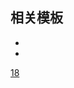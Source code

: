 {{Routemap
| title = 广州地铁18号线
| title-bg = {{广州地铁颜色|18}}
| title-color = white
| text-width = 0,80,100%
| collapsible = no
| inline = <includeonly>yes</includeonly>
| map =
-startCollapsible--replace
\\uextCONTg\\~~ ~~{{广州地铁RDT/dim|北延段}}~~{{广州地铁RDT/dim|建设中}}
\\uextENDEa\\~~ ~~{{广州地铁RDT/dim|预留延伸}}
\exKBL2!~uextBHF\LDER!~exBLc3~~ ~~{{广州地铁RDT/dim|{{广州地铁/车站|花城街}}}}
\tCONTgq\uxmtKRZtu!~exBLc1\exKBL4!~tBHFq\tCONTfq~~ ~~ ~~ ~~[[广佛环线|东环城际]]
\uextBHF!~HUB2\HUBc3~~ ~~{{广州地铁RDT/dim|{{广州地铁/车站|马鞍山公园}}}}~~{{广州地铁路线链接|9|N}}
\utCONTgq\uxtKRZtu!~HUBc1\utBHFq!~HUB4\utCONTfq~~ ~~ ~~ ~~{{rmr|Licon=L|飞鹅岭|高增|Ricon=R}}
\uextSTR2\uextSTRc3
\\uextSTRc1\uextSTR2+4\uextSTRc3
\\CONTg\CONTg!~uextSTRc1\uextSTR+4!~MFADEf
LDER\BLaq!~uexKBHFa!~KBHFe!~BLc2\KBL3!~BLeq!~BHF~~ ~~{{广州地铁RDT/dim|{{广州地铁/车站|花都}}}}~~ ~~[[广清城际铁路|广清城际]] [[广佛环线|东环城际]]
utCONTgq\BLaq!~utBHFq!~HUBa\uxKRZt!~BLr+1\mKRZt!~BLc4\utCONTfq~~ ~~ ~~{{广州地铁/车站|广州北站}} {{广州地铁路线链接|9|N}} {{广州地铁RDT/dim|{{广州地铁路线链接|24|N}}}}~~{{rmr|Licon=L|飞鹅岭|高增|Ricon=R}}
uextKBHFa!~HUBe\uextSTRa\CONTf~~ ~~ ~~ ~~[[京广铁路]] [[京广高速铁路|京广高铁]]
\uextCONTf\uextSTR\\uextSTR!~MFADEg~~ ~~ ~~ ~~{{广州地铁RDT/dim|{{rmr|Licon=D|纪念堂}}}}
\\uextSTR\\uextBHF~~ ~~{{广州地铁RDT/dim|{{广州地铁/车站|凤凰南路}}}}
\\uextSTR\uextSTRc2\uextSTR3
\\uextSTR!~uextSTRc2\uextSTR3+1\uextSTRc4
\uextABZg+1\uextSTRc4
uextDST~~ ~~{{广州地铁RDT/dim|[[应湖线路所]]}}~~ ~~{{广州地铁RDT/dim|广清城际联络线}}
uextSTR+l\uextABZg+r\
\uexKDSTCCe\uextSTR\uextSTR+l\uextCONTfq~~ ~~{{广州地铁RDT/dim|[[空港车辆段]]}}~~ ~~{{广州地铁RDT/dim|{{rmr|机场北|Ricon=R}}}}
\uextXBHF-L\uextXBHF-R~~ ~~{{广州地铁RDT/dim|{{广州地铁/车站|方石}}}}~~{{广州地铁RDT/dim|{{广州地铁路线链接|22|N}}}}
\uextXBHF-L\uextXBHF-R~~ ~~{{广州地铁RDT/dim|{{广州地铁/车站|白云城市中心}}}}~~{{广州地铁RDT/dim|{{广州地铁路线链接|22|N}}}}
uextCONTgq\uextKRZtu\uextSTRr~~ ~~ ~~ ~~{{广州地铁RDT/dim|{{rmr|Licon=L|番禺广场}}}}
\uextBHF!~HUB2\HUBc3~~ ~~{{广州地铁RDT/dim|{{广州地铁/车站|白云东平}}}}~~{{广州地铁路线链接|14|N}}
\utCONTgq\uxtKRZtu!~HUBc1\utBHFq!~HUB4\utCONTfq~~ ~~ ~~ ~~{{rmr|Licon=L|嘉禾望岗|东风|Ricon=R}}
uextBHF~~ ~~{{广州地铁RDT/dim|{{广州地铁/车站|京溪路}}}}
-endCollapsible
utCONTg\uextSTR\~~ ~~ ~~ ~~{{rmr|Licon=U|机场北}}
uextCONTgq\uetKRZtu!~HUBc2\uextTINTxt!~HUB3\uextCONTfq\LDER~~ ~~{{广州地铁RDT/dim|{{广州地铁/车站|广州东站}}}}~~{{广州地铁路线链接|1|N}} {{广州地铁路线链接|3|N}} {{广州地铁RDT/dim|{{广州地铁路线链接|11|N}}}}~~{{广州地铁RDT/dim|{{rmr|Licon=L|外圈|内圈|Ricon=R}}}}
CONTgq\umtKRZ!~HUBf+1\uxmtKRZ!~BLc2!~HUBc4\KBL3!~BHFq\CONTfq~~ ~~ ~~ ~~[[广深铁路]]
utENDEaq\BLaq!~utTINTt!~HUBe\uxtKRZtu!~BLr+1\utSTR+r!~BLc4\
utCONTf\uextSTR\utSTR~~ ~~ ~~ ~~{{rmr|Licon=D|番禺广场}}
\uextSTR\utCONTf~~ ~~ ~~ ~~{{rmr|西塱|Ricon=D}}
utCONTgq\uxtKRZtu\utCONTfq~~ ~~ ~~ ~~ 下穿[[广州地铁3号线|3号线]]支线
uextCONTgq\utKINTxa!~uxtINTq\uextCONTfq~~ ~~{{广州地铁/车站|冼村}} ~~ {{广州地铁RDT/dim|{{广州地铁路线链接|13|N}}}} ~~ {{广州地铁RDT/dim|{{rmr|Licon=L|朝阳|新沙|Ricon=R}}}}
utCONTgq\utKRZtu\utCONTfq~~ ~~ ~~ ~~下穿[[广州地铁5号线|5号线]]
WASSERq\utKRZW\WASSERq~~ ~~ ~~ ~~[[珠江]]
uCONTgq\uHSTq\utKRZ\uHSTq\uCONTfq~~ ~~ ~~ ~~[[广州海珠区有轨电车|海珠有轨电车]]
uextCONTgq\uextXBHF-Rq!~HUBa\uetKRZto\uextCONTfq\~~ ~~ ~~ ~~{{广州地铁RDT/dim|{{rmr|Licon=L|东平 / 佛山西站|松山湖|Ricon=R}}}}
uextCONTgq\uextXBHF-Lq!~HUB2+g\uetKRZto!~HUBc3\uextCONTfq\
HUBc12\utBHF!~HUB3+4\~~ ~~{{广州地铁/车站|磨碟沙}} ~~ {{广州地铁路线链接|8|N}} {{广州地铁RDT/dim|{{广州地铁路线链接|19|N}} {{广州地铁路线链接|28|N}}}}
utCONTgq\utBHFq!~HUB1\utKRZtu!~HUBc4\utCONTfq\~~ ~~ ~~ ~~{{rmr|Licon=L|滘心|万胜围|Ricon=R}}
uextCONTgq\utTINTxt\uextCONTfq~~ ~~{{广州地铁/车站|龙潭}} ~~ {{广州地铁RDT/dim|{{广州地铁路线链接|11|N}}}} ~~ {{广州地铁RDT/dim|{{rmr|Licon=L|内圈|外圈|Ricon=R}}}}
WASSERq\utKRZW\WASSERq~~ ~~ ~~ ~~[[珠江]]
utBHF~~ ~~{{广州地铁/车站|沙溪}}
WASSERq\utKRZW\WASSERq~~ ~~ ~~ ~~[[三枝香水道]]
\utBHF!~HUB2\HUBc3~~ ~~{{广州地铁/车站|南村万博}} ~~ {{广州地铁路线链接|7|N}}
\utCONTgq\utKRZtu!~HUBc1\utBHFq!~HUB4\utCONTfq~~ ~~ ~~ ~~{{rmr|Licon=L|美的大道|大学城南|Ricon=R}}
utCONTgq\utSTR+r\utSTR\\~~ ~~ ~~ ~~{{rmr|Licon=L|陈头岗}}
utCONTgq\utKRZtu\utKRZtu!~HUBc2\utKBHFxeq!~HUB3\uextCONTfq~~ ~~ ~~ ~~{{rmr|Licon=L|机场北}}{{广州地铁RDT/dim| – {{rmr|海傍|Ricon=R}}}}
utXBHF-L!~HUBaq\utXBHF-R!~HUBr+1\HUBc4~~ ~~{{广州地铁/车站|番禺广场}} ~~ {{广州地铁路线链接|3|N}} {{广州地铁路线链接|22|N}}
utKRWgl\utKRWg+r\~~ ~~ ~~ ~~联络线前往[[广州地铁22号线|22号线]]
utENDEe\utSTR\~~ ~~ ~~ ~~22号线预留延伸
WASSERq\utKRZW\WASSERq~~ ~~ ~~ ~~[[市桥沥]]
\utABZgl\uKDSTCCeq~~ ~~[[隴枕停車場]]
WASSERq\utKRZW\WASSERq~~ ~~ ~~ ~~[[沙湾水道]]
WASSERq\utKRZW\WASSERq
utBHF~~ ~~{{广州地铁/车站|横沥}}
WASSERq\utKRZW\WASSERq
\exKBL2!~utBHF\exBLc3~~ ~~{{广州地铁/车站|万顷沙}}
\exCONTgq\uemtKRZ!~exBLc1\exKBL4!~exBHFq\exCONTfq~~ ~~ ~~ ~~{{广州地铁RDT/dim|[[深湛铁路]]}}
utKRZW~~ ~~ ~~ ~~七涌
\utABZgl\uKDSTCCeq~~ ~~[[万顷沙车辆段]]
utENDEe~~ ~~{{广州地铁RDT/dim|预留延伸}}
|bottom={{navbar|广州地铁RDT/18}}
}}<noinclude>

{{Rdt intro|[[广州地铁18号线]]}}

== 相关模板 ==
*{{tl|广州地铁RDT}}
*{{tl|广州地铁RDT/22}}

[[Category:广州地铁RDT|18]]
</noinclude>